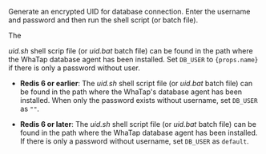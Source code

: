 Generate an encrypted UID for database connection. Enter the username and password and then run the shell script (or batch file). 

<Xclude product='redis'>

The <p><em>uid.sh</em> shell scrip file (or <em>uid.bat</em> batch file) can be found in the path where the WhaTap database agent has been installed. Set <code>DB_USER</code> to <code>{props.name}</code> if there is only a password without user.</p>

</Xclude>

<InDoc product='redis'>

-   **Redis 6 or earlier**: The <em>uid.sh</em> shell script file (or <em>uid.bat</em> batch file) can be found in the path where the WhaTap's database agent has been installed. When only the password exists without username, set <code>DB_USER</code> as <code>""</code>.

-   **Redis 6 or later**: The <em>uid.sh</em> shell script file (or <em>uid.bat</em> batch file) can be found in the path where the WhaTap database agent has been installed. If there is only a password without username, set <code>DB_USER</code> as <code>default</code>.

</InDoc>
